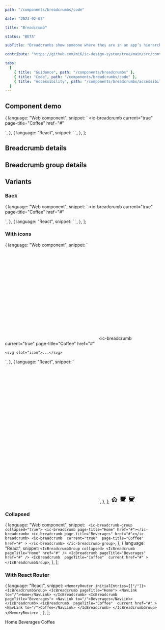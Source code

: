 ```yaml
---
path: "/components/breadcrumbs/code"

date: "2023-02-03"

title: "Breadcrumb"

status: "BETA"

subTitle: "Breadcrumbs show someone where they are in an app’s hierarchy and provide a secondary method of navigating back to parent pages."

contribute: "https://github.com/mi6/ic-design-system/tree/main/src/content/structured/components/breadcrumbs"

tabs:
  [
    { title: "Guidance", path: "/components/breadcrumbs" },
    { title: "Code", path: "/components/breadcrumbs/code" },
    { title: "Accessibility", path: "/components/breadcrumbs/accessibility" },
  ]
---
```




## Component demo

  {
    language: "Web component",
    snippet: `<ic-breadcrumb-group>
  <ic-breadcrumb page-title="Home" href="#"></ic-breadcrumb>
  <ic-breadcrumb page-title="Beverages" href="#"></ic-breadcrumb>
  <ic-breadcrumb 
    current="true" 
    page-title="Coffee" 
    href="#"
  >
  </ic-breadcrumb>
</ic-breadcrumb-group>`,
  },
  {
    language: "React",
    snippet: `<IcBreadcrumbGroup>
  <IcBreadcrumb pageTitle="Home" href="#" />
  <IcBreadcrumb pageTitle="Beverages" href="# " />
  <IcBreadcrumb 
    current 
    pageTitle="Coffee"
    href="#"
  />
</IcBreadcrumbGroup>`,
  },
];

<ComponentPreview snippets={snippets}>
  <IcBreadcrumbGroup>
    <IcBreadcrumb pageTitle="Home" href="#" />
    <IcBreadcrumb pageTitle="Beverages" href="# " />
    <IcBreadcrumb current pageTitle="Coffee" href="#" />
  </IcBreadcrumbGroup>
</ComponentPreview>

## Breadcrumb details

<ComponentDetails component="ic-breadcrumb" />

## Breadcrumb group details

<ComponentDetails component="ic-breadcrumb-group" />

## Variants

### Back

  {
    language: "Web component",
    snippet: `<ic-breadcrumb-group back-breadcrumb-only="true">
  <ic-breadcrumb page-title="Home" href="#"></ic-breadcrumb>
  <ic-breadcrumb page-title="Beverages" href="#"></ic-breadcrumb>
  <ic-breadcrumb 
    current="true" 
    page-title="Coffee" 
    href="#"
  >
  </ic-breadcrumb>
</ic-breadcrumb-group>`,
  },
  {
    language: "React",
    snippet: `<IcBreadcrumbGroup backBreadcrumbOnly>
  <IcBreadcrumb pageTitle="Home" href="#" />
  <IcBreadcrumb pageTitle="Beverages" href="#" />
  <IcBreadcrumb 
    current 
    pageTitle="Coffee"
    href="#"
  />
</IcBreadcrumbGroup>`,
  },
];

<ComponentPreview snippets={back}>
  <IcBreadcrumbGroup backBreadcrumbOnly>
    <IcBreadcrumb pageTitle="Home" href="#" />
    <IcBreadcrumb pageTitle="Beverages" href="#" />
    <IcBreadcrumb current pageTitle="Coffee" href="#" />
  </IcBreadcrumbGroup>
</ComponentPreview>

### With icons

  {
    language: "Web component",
    snippet: `<ic-breadcrumb-group>
  <ic-breadcrumb page-title="Home" href="#">
    <svg slot="icon">...</svg>
  </ic-breadcrumb>
  <ic-breadcrumb page-title="Beverages" href="#">
    <svg slot="icon">...</svg>
  </ic-breadcrumb>
  <ic-breadcrumb 
    current="true" 
    page-title="Coffee" 
    href="#"
  >
    <svg slot="icon">...</svg>
  </ic-breadcrumb>
</ic-breadcrumb-group>`,
  },
  {
    language: "React",
    snippet: `<IcBreadcrumbGroup>
  <IcBreadcrumb pageTitle="Home" href="#">
    <svg slot="icon">...</svg>
  </IcBreadcrumb>
  <IcBreadcrumb pageTitle="Beverages" href="#">
    <svg slot="icon">...</svg>
  </IcBreadcrumb>
  <IcBreadcrumb 
    pageTitle="Coffee" 
    current
    href="#"
  >
    <svg slot="icon">...</svg>
  </IcBreadcrumb>
</IcBreadcrumbGroup>`,
  },
];

<ComponentPreview snippets={withIcons}>
  <IcBreadcrumbGroup>
    <IcBreadcrumb pageTitle="Home" href="#">
      <svg
        slot="icon"
        width="24"
        height="24"
        viewBox="0 0 24 24"
        fill="none"
        xmlns="http://www.w3.org/2000/svg"
      >
        <path
          d="M12 6.19L17 10.69V18.5H15V12.5H9V18.5H7V10.69L12 6.19ZM12 3.5L2 12.5H5V20.5H11V14.5H13V20.5H19V12.5H22L12 3.5Z"
          fill="currentColor"
        />
      </svg>
    </IcBreadcrumb>
    <IcBreadcrumb pageTitle="Beverages" href="#">
      <svg
        slot="icon"
        width="24"
        height="24"
        viewBox="0 0 24 24"
        fill="none"
        xmlns="http://www.w3.org/2000/svg"
      >
        <path
          d="M20 3H4v10c0 2.21 1.79 4 4 4h6c2.21 0 4-1.79 4-4v-3h2c1.11 0 2-.9 2-2V5c0-1.11-.89-2-2-2zm0 5h-2V5h2v3zM4 19h16v2H4z"
          fill="currentColor"
        />
      </svg>
    </IcBreadcrumb>
    <IcBreadcrumb pageTitle="Coffee" current href="#">
      <svg
        slot="icon"
        width="24"
        height="24"
        viewBox="0 0 24 24"
        fill="none"
        xmlns="http://www.w3.org/2000/svg"
      >
        <path
          d="M18.5 3H6c-1.1 0-2 .9-2 2v5.71c0 3.83 2.95 7.18 6.78 7.29 3.96.12 7.22-3.06 7.22-7v-1h.5c1.93 0 3.5-1.57 3.5-3.5S20.43 3 18.5 3zM16 5v3H6V5h10zm2.5 3H18V5h.5c.83 0 1.5.67 1.5 1.5S19.33 8 18.5 8zM4 19h16v2H4v-2z"
          fill="currentColor"
        />
      </svg>
    </IcBreadcrumb>
  </IcBreadcrumbGroup>
</ComponentPreview>

### Collapsed

  {
    language: "Web component",
    snippet: ` <ic-breadcrumb-group collapsed="true">
  <ic-breadcrumb page-title="Home" href="#"></ic-breadcrumb>
  <ic-breadcrumb page-title="Beverages" href="#"></ic-breadcrumb>
  <ic-breadcrumb 
      current="true" 
      page-title="Coffee" 
      href="#"
    >
    </ic-breadcrumb>
</ic-breadcrumb-group>`,
  },
  {
    language: "React",
    snippet: `<IcBreadcrumbGroup collapsed>
    <IcBreadcrumb pageTitle="Home" href="#" />
    <IcBreadcrumb pageTitle="Beverages" href="#" />
    <IcBreadcrumb 
      pageTitle="Coffee" 
      current
      href="#"
    >
</IcBreadcrumbGroup>`,
  },
];

<ComponentPreview snippets={collapsed}>
  <IcBreadcrumbGroup collapsed>
    <IcBreadcrumb pageTitle="Home" href="#" />
    <IcBreadcrumb pageTitle="Beverages" href="#" />
    <IcBreadcrumb pageTitle="Coffee" current href="#" />
  </IcBreadcrumbGroup>
</ComponentPreview>

### With React Router

  {
    language: "React",
    snippet: `<MemoryRouter initialEntries={["/"]}>
  <IcBreadcrumbGroup>
    <IcBreadcrumb pageTitle="Home">
      <NavLink to="/">Home</NavLink>
    </IcBreadcrumb>
    <IcBreadcrumb pageTitle="Beverages">
      <NavLink to="/">Beverages</NavLink>
    </IcBreadcrumb>
    <IcBreadcrumb 
      pageTitle="Coffee" 
      current
      href="#"
    >
      <NavLink to="/">Coffee</NavLink>
    </IcBreadcrumb>
  </IcBreadcrumbGroup>
</MemoryRouter>
`,
  },
];

<ComponentPreview snippets={withReactRouter}>
  <MemoryRouter initialEntries={["/"]}>
    <IcBreadcrumbGroup>
      <IcBreadcrumb pageTitle="Home">
        <NavLink to="/">Home</NavLink>
      </IcBreadcrumb>
      <IcBreadcrumb pageTitle="Beverages">
        <NavLink to="/">Beverages</NavLink>
      </IcBreadcrumb>
      <IcBreadcrumb pageTitle="Coffee" current href="#">
        <NavLink to="/">Coffee</NavLink>
      </IcBreadcrumb>
    </IcBreadcrumbGroup>
  </MemoryRouter>
</ComponentPreview>
